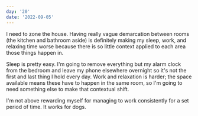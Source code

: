 ```yaml
---
day: '20'
date: '2022-09-05'
---
```


I need to zone the house. Having really vague demarcation between rooms (the kitchen and bathroom aside) is definitely making my sleep, work, and relaxing time worse because there is so little context applied to each area those things happen in.

Sleep is pretty easy. I'm going to remove everything but my alarm clock from the bedroom and leave my phone elsewhere overnight so it's not the first and last thing I hold every day. Work and relaxation is harder; the space available means these have to happen in the same room, so I'm going to need something else to make that contextual shift.

I'm not above rewarding myself for managing to work consistently for a set period of time. It works for dogs.
